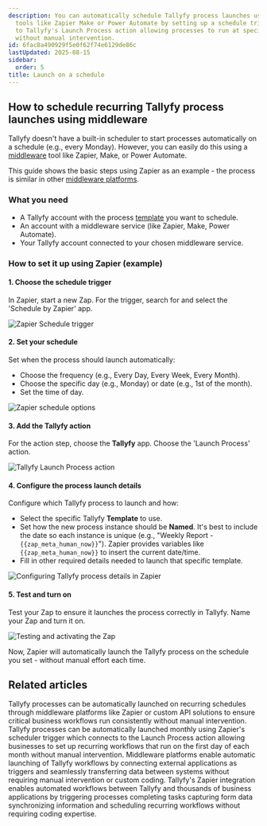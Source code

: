 ```yaml
---
description: You can automatically schedule Tallyfy process launches using middleware
  tools like Zapier Make or Power Automate by setting up a schedule trigger that connects
  to Tallyfy's Launch Process action allowing processes to run at specified intervals
  without manual intervention.
id: 6fac8a490929f5e0f62f74e6129de86c
lastUpdated: 2025-08-15
sidebar:
  order: 5
title: Launch on a schedule
---
```


## How to schedule recurring Tallyfy process launches using middleware

Tallyfy doesn't have a built-in scheduler to start processes automatically on a schedule (e.g., every Monday). However, you can easily do this using a [middleware](/products/pro/integrations/middleware/) tool like Zapier, Make, or Power Automate.

This guide shows the basic steps using Zapier as an example - the process is similar in other [middleware platforms](/products/pro/integrations/middleware/).

### What you need

*   A Tallyfy account with the process [template](/products/pro/documenting/templates/) you want to schedule.
*   An account with a middleware service (like Zapier, Make, Power Automate).
*   Your Tallyfy account connected to your chosen middleware service.

### How to set it up using Zapier (example)

#### 1. Choose the schedule trigger

In Zapier, start a new Zap. For the trigger, search for and select the 'Schedule by Zapier' app.

![Zapier Schedule trigger](https://screenshots.tallyfy.com/zapier-schedule-1.gif)

#### 2. Set your schedule

Set when the process should launch automatically:
* Choose the frequency (e.g., Every Day, Every Week, Every Month).
* Choose the specific day (e.g., Monday) or date (e.g., 1st of the month).
* Set the time of day.

![Zapier schedule options](https://screenshots.tallyfy.com/zapier-schedule-2.gif)

#### 3. Add the Tallyfy action

For the action step, choose the **Tallyfy** app. Choose the 'Launch Process' action.

![Tallyfy Launch Process action](https://screenshots.tallyfy.com/zapier-schedule-3.gif)

#### 4. Configure the process launch details

Configure which Tallyfy process to launch and how:
* Select the specific Tallyfy **Template** to use.
* Set how the new process instance should be **Named**. It's best to include the date so each instance is unique (e.g., "Weekly Report - `{{zap_meta_human_now}}`"). Zapier provides variables like `{{zap_meta_human_now}}` to insert the current date/time.
* Fill in other required details needed to launch that specific template.

![Configuring Tallyfy process details in Zapier](https://screenshots.tallyfy.com/zapier-schedule-4.gif)

#### 5. Test and turn on

Test your Zap to ensure it launches the process correctly in Tallyfy. Name your Zap and turn it on.

![Testing and activating the Zap](https://screenshots.tallyfy.com/zapier-schedule-5.gif)

Now, Zapier will automatically launch the Tallyfy process on the schedule you set - without manual effort each time.


## Related articles
<CardGrid>
<LinkTitleCard header="<b>Triggers > Launch via a schedule</b>" href="/products/pro/launching/triggers/via-recurring-schedule/" > Tallyfy processes can be automatically launched on recurring schedules through middleware platforms like Zapier or custom API solutions to ensure critical business workflows run consistently without manual intervention. </LinkTitleCard>
<LinkTitleCard header="<b>Zapier > Automate monthly process launch with Zapier</b>" href="/products/pro/integrations/middleware/zapier/how-to-automate-monthly-process-launch-with-zapier/" > Tallyfy processes can be automatically launched monthly using Zapier's scheduler trigger which connects to the Launch Process action allowing businesses to set up recurring workflows that run on the first day of each month without manual intervention. </LinkTitleCard>
<LinkTitleCard header="<b>Triggers > Launch via middleware</b>" href="/products/pro/launching/triggers/via-middleware/" > Middleware platforms enable automatic launching of Tallyfy workflows by connecting external applications as triggers and seamlessly transferring data between systems without requiring manual intervention or custom coding. </LinkTitleCard>
<LinkTitleCard header="<b>Middleware > Zapier</b>" href="/products/pro/integrations/middleware/zapier/" > Tallyfy's Zapier integration enables automated workflows between Tallyfy and thousands of business applications by triggering processes completing tasks capturing form data synchronizing information and scheduling recurring workflows without requiring coding expertise. </LinkTitleCard>
</CardGrid>